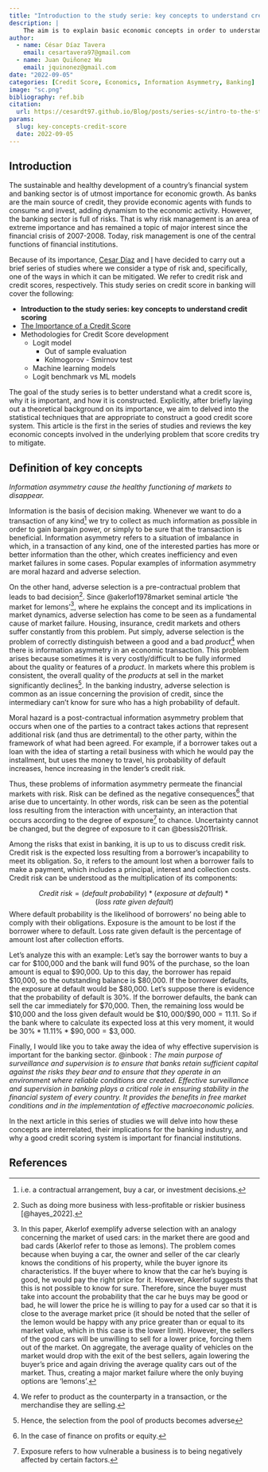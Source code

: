 ```yaml
---
title: "Introduction to the study serie: key concepts to understand credit scoring"
description: |
    The aim is to explain basic economic concepts in order to understand more fluently why a credit score is important.
author: 
  - name: César Díaz Tavera
    email: cesartavera97@gmail.com
  - name: Juan Quiñonez Wu
    email: jquinonez@gmail.com
date: "2022-09-05"
categories: [Credit Score, Economics, Information Asymmetry, Banking]
image: "sc.png"
bibliography: ref.bib
citation:
  url: https://cesardt97.github.io/Blog/posts/series-sc/intro-to-the-study-serie/09-05-2022_intro_study_serie.html
params:
  slug: key-concepts-credit-score
  date: 2022-09-05
---
```


## **Introduction**

The sustainable and healthy development of a country's financial system and banking sector is of utmost importance for economic growth. As banks are the main source of credit, they provide economic agents with funds to consume and invest, adding dynamism to the economic activity. However, the banking sector is full of risks. That is why risk management is an area of extreme importance and has remained a topic of major interest since the financial crisis of 2007-2008. Today, risk management is one of the central functions of financial institutions.

Because of its importance, [Cesar Díaz](https://cesardt97.github.io/Blog/about.html) and [I](https://juansqw.github.io/jquinonez/about.html) have decided to carry out a brief series of studies where we consider a type of risk and, specifically, one of the ways in which it can be mitigated. We refer to credit risk and credit scores, respectively. This study series on credit score in banking will cover the following:

-   **Introduction to the study series: key concepts to understand credit scoring**
-   [The Importance of a Credit Score](../importance/index.qmd)
-   Methodologies for Credit Score development
    -   Logit model
        -   Out of sample evaluation
        -   Kolmogorov - Smirnov test
    -   Machine learning models
    -   Logit benchmark vs ML models

The goal of the study series is to better understand what a credit score is, why it is important, and how it is constructed. Explicitly, after briefly laying out a theoretical background on its importance, we aim to delved into the statistical techniques that are appropriate to construct a good credit score system. This article is the first in the series of studies and reviews the key economic concepts involved in the underlying problem that score credits try to mitigate.

## **Definition of key concepts**

*Information asymmetry cause the healthy functioning of markets to disappear.*

Information is the basis of decision making. Whenever we want to do a transaction of any kind[^1] we try to collect as much information as possible in order to gain bargain power, or simply to be sure that the transaction is beneficial. Information asymmetry refers to a situation of imbalance in which, in a transaction of any kind, one of the interested parties has more or better information than the other, which creates inefficiency and even market failures in some cases. Popular examples of information asymmetry are moral hazard and adverse selection.

[^1]: i.e. a contractual arrangement, buy a car, or investment decisions.

On the other hand, adverse selection is a pre-contractual problem that leads to bad decision[^2]. Since @akerlof1978market seminal article 'the market for lemons'[^3], where he explains the concept and its implications in market dynamics, adverse selection has come to be seen as a fundamental cause of market failure. Housing, insurance, credit markets and others suffer constantly from this problem. Put simply, adverse selection is the problem of correctly distinguish between a good and a bad *product*[^4] when there is information asymmetry in an economic transaction. This problem arises because sometimes it is very costly/difficult to be fully informed about the quality or features of a *product*. In markets where this problem is consistent, the overall quality of the *products* at sell in the market significantly declines[^5]. In the banking industry, adverse selection is common as an issue concerning the provision of credit, since the intermediary can't know for sure who has a high probability of default.

[^2]: Such as doing more business with less-profitable or riskier business [@hayes_2022].

[^3]: In this paper, Akerlof exemplify adverse selection with an analogy concerning the market of used cars: in the market there are good and bad cards (Akerlof refer to those as lemons). The problem comes because when buying a car, the owner and seller of the car clearly knows the conditions of his property, while the buyer ignore its characteristics. If the buyer where to know that the car he's buying is good, he would pay the right price for it. However, Akerlof suggests that this is not possible to know for sure. Therefore, since the buyer must take into account the probability that the car he buys may be good or bad, he will lower the price he is willing to pay for a used car so that it is close to the average market price (it should be noted that the seller of the lemon would be happy with any price greater than or equal to its market value, which in this case is the lower limit). However, the sellers of the good cars will be unwilling to sell for a lower price, forcing them out of the market. On aggregate, the average quality of vehicles on the market would drop with the exit of the best sellers, again lowering the buyer's price and again driving the average quality cars out of the market. Thus, creating a major market failure where the only buying options are 'lemons'.

[^4]: We refer to product as the counterparty in a transaction, or the merchandise they are selling.

[^5]: Hence, the selection from the pool of products becomes adverse

Moral hazard is a post-contractual information asymmetry problem that occurs when one of the parties to a contract takes actions that represent additional risk (and thus are detrimental) to the other party, within the framework of what had been agreed. For example, if a borrower takes out a loan with the idea of starting a retail business with which he would pay the installment, but uses the money to travel, his probability of default increases, hence increasing in the lender's credit risk.

Thus, these problems of information asymmetry permeate the financial markets with risk. Risk can be defined as the negative consequences[^6] that arise due to uncertainty. In other words, risk can be seen as the potential loss resulting from the interaction with uncertainty, an interaction that occurs according to the degree of exposure[^7] to chance. Uncertainty cannot be changed, but the degree of exposure to it can @bessis2011risk.

[^6]: In the case of finance on profits or equity.

[^7]: Exposure refers to how vulnerable a business is to being negatively affected by certain factors.

Among the risks that exist in banking, it is up to us to discuss credit risk. Credit risk is the expected loss resulting from a borrower's incapability to meet its obligation. So, it refers to the amount lost when a borrower fails to make a payment, which includes a principal, interest and collection costs. Credit risk can be understood as the multiplication of its components:

$$
Credit\ risk=(default\ probability)*(exposure\ at\ default)*(loss\ rate\ given\ default)
$$ Where default probability is the likelihood of borrowers' no being able to comply with their obligations. Exposure is the amount to be lost if the borrower where to default. Loss rate given default is the percentage of amount lost after collection efforts.

Let's analyze this with an example: Let's say the borrower wants to buy a car for \$100,000 and the bank will fund 90% of the purchase, so the loan amount is equal to \$90,000. Up to this day, the borrower has repaid \$10,000, so the outstanding balance is \$80,000. If the borrower defaults, the exposure at default would be \$80,000. Let's suppose there is evidence that the probability of default is 30%. If the borrower defaults, the bank can sell the car immediately for \$70,000. Then, the remaining loss would be \$10,000 and the loss given default would be $\$10,000/\$90,000 = 11.11%$. So if the bank where to calculate its expected loss at this very moment, it would be $30\% * 11.11\% * \$90,000 = \$3,000$.

Finally, I would like you to take away the idea of why effective supervision is important for the banking sector. @inbook : *The main purpose of surveillance and supervision is to ensure that banks retain sufficient capital against the risks they bear and to ensure that they operate in an environment where reliable conditions are created. Effective surveillance and supervision in banking plays a critical role in ensuring stability in the financial system of every country. It provides the benefits in free market conditions and in the implementation of effective macroeconomic policies.*

In the next article in this series of studies we will delve into how these concepts are interrelated, their implications for the banking industry, and why a good credit scoring system is important for financial institutions.

## **References**
